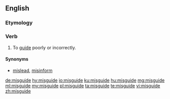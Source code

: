 ==English==

===Etymology===
{{prefix|mis|guide|lang=en}}

===Verb===
{{en-verb|misguides|misguiding|misguided|misguided}}

# To [[guide]] poorly or incorrectly.

====Synonyms====
* [[mislead]], [[misinform]]

[[de:misguide]]
[[hy:misguide]]
[[io:misguide]]
[[ku:misguide]]
[[hu:misguide]]
[[mg:misguide]]
[[ml:misguide]]
[[my:misguide]]
[[pl:misguide]]
[[ta:misguide]]
[[te:misguide]]
[[vi:misguide]]
[[zh:misguide]]